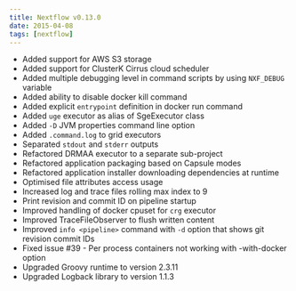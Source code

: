 ```yaml
---
title: Nextflow v0.13.0
date: 2015-04-08
tags: [nextflow]
---
```


- Added support for AWS S3 storage
- Added support for ClusterK Cirrus cloud scheduler
- Added multiple debugging level in command scripts by using `NXF_DEBUG` variable
- Added ability to disable docker kill command
- Added explicit `entrypoint` definition in docker run command
- Added `uge` executor as alias of SgeExecutor class
- Added `-D` JVM properties command line option
- Added `.command.log` to grid executors
- Separated `stdout` and `stderr` outputs
- Refactored DRMAA executor to a separate sub-project
- Refactored application packaging based on Capsule modes
- Refactored application installer downloading dependencies at runtime
- Optimised file attributes access usage
- Increased log and trace files rolling max index to 9
- Print revision and commit ID on pipeline startup
- Improved handling of docker cpuset for `crg` executor
- Improved TraceFileObserver to flush written content
- Improved `info <pipeline>` command with `-d` option that shows git revision commit IDs
- Fixed issue #39 - Per process containers not working with -with-docker option
- Upgraded Groovy runtime to version 2.3.11
- Upgraded Logback library to version 1.1.3
